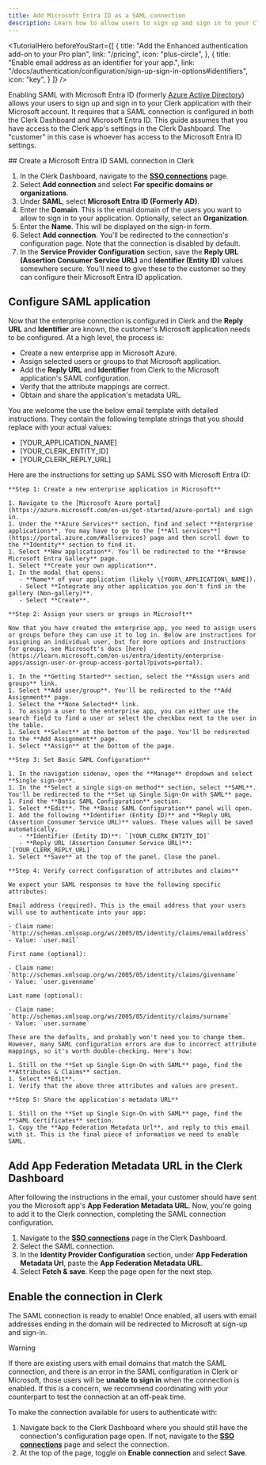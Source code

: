 ```yaml
---
title: Add Microsoft Entra ID as a SAML connection
description: Learn how to allow users to sign up and sign in to your Clerk app with their Microsoft account using SAML SSO.
---
```


<TutorialHero
  beforeYouStart={[
    {
      title: "Add the Enhanced authentication add-on to your Pro plan",
      link: "/pricing",
      icon: "plus-circle",
    },
    {
      title: "Enable email address as an identifier for your app.",
      link: "/docs/authentication/configuration/sign-up-sign-in-options#identifiers",
      icon: "key",
    }
  ]}
/>

Enabling SAML with Microsoft Entra ID (formerly [Azure Active Directory](https://learn.microsoft.com/en-us/entra/fundamentals/new-name)) allows your users to sign up and sign in to your Clerk application with their Microsoft account. It requires that a SAML connection is configured in both the Clerk Dashboard and Microsoft Entra ID. This guide assumes that you have access to the Clerk app's settings in the Clerk Dashboard. The "customer" in this case is whoever has access to the Microsoft Entra ID settings.

<Steps>
  ## Create a Microsoft Entra ID SAML connection in Clerk

  1. In the Clerk Dashboard, navigate to the [**SSO connections**](https://dashboard.clerk.com/last-active?path=user-authentication/sso-connections) page.
  1. Select **Add connection** and select **For specific domains or organizations**.
  1. Under **SAML**, select **Microsoft Entra ID (Formerly AD)**.
  1. Enter the **Domain**. This is the email domain of the users you want to allow to sign in to your application. Optionally, select an **Organization**.
  1. Enter the **Name**. This will be displayed on the sign-in form.
  1. Select **Add connection**. You'll be redirected to the connection's configuration page. Note that the connection is disabled by default.
  1. In the **Service Provider Configuration** section, save the **Reply URL (Assertion Consumer Service URL)** and **Identifier (Entity ID)** values somewhere secure. You'll need to give these to the customer so they can configure their Microsoft Entra ID application.

  ## Configure SAML application

  Now that the enterprise connection is configured in Clerk and the **Reply URL** and **Identifier** are known, the customer's Microsoft application needs to be configured. At a high level, the process is:

  - Create a new enterprise app in Microsoft Azure.
  - Assign selected users or groups to that Microsoft application.
  - Add the **Reply URL** and **Identifier** from Clerk to the Microsoft application's SAML configuration.
  - Verify that the attribute mappings are correct.
  - Obtain and share the application's metadata URL.

  You are welcome the use the below email template with detailed instructions. They contain the following
  template strings that you should replace with your actual values:

  - \[YOUR\_APPLICATION\_NAME]
  - \[YOUR\_CLERK\_ENTITY\_ID]
  - \[YOUR\_CLERK\_REPLY\_URL]

  <Copyable as="html">
    Here are the instructions for setting up SAML SSO with Microsoft Entra ID:

    **Step 1: Create a new enterprise application in Microsoft**

    1. Navigate to the [Microsoft Azure portal](https://azure.microsoft.com/en-us/get-started/azure-portal) and sign in.
    1. Under the **Azure Services** section, find and select **Enterprise applications**. You may have to go to the [**All services**](https://portal.azure.com/#allservices) page and then scroll down to the **Identity** section to find it.
    1. Select **New application**. You'll be redirected to the **Browse Microsoft Entra Gallery** page.
    1. Select **Create your own application**.
    1. In the modal that opens:
       - **Name** of your application (likely \[YOUR\_APPLICATION\_NAME]).
       - Select **Integrate any other application you don't find in the gallery (Non-gallery)**.
       - Select **Create**.

    **Step 2: Assign your users or groups in Microsoft**

    Now that you have created the enterprise app, you need to assign users or groups before they can use it to log in. Below are instructions for assigning an individual user, but for more options and instructions for groups, see Microsoft's docs [here](https://learn.microsoft.com/en-us/entra/identity/enterprise-apps/assign-user-or-group-access-portal?pivots=portal).

    1. In the **Getting Started** section, select the **Assign users and groups** link.
    1. Select **Add user/group**. You'll be redirected to the **Add Assignment** page.
    1. Select the **None Selected** link.
    1. To assign a user to the enterprise app, you can either use the search field to find a user or select the checkbox next to the user in the table.
    1. Select **Select** at the bottom of the page. You'll be redirected to the **Add Assignment** page.
    1. Select **Assign** at the bottom of the page.

    **Step 3: Set Basic SAML Configuration**

    1. In the navigation sidenav, open the **Manage** dropdown and select **Single sign-on**.
    1. In the **Select a single sign-on method** section, select **SAML**. You'll be redirected to the **Set up Single Sign-On with SAML** page.
    1. Find the **Basic SAML Configuration** section.
    1. Select **Edit**. The **Basic SAML Configuration** panel will open.
    1. Add the following **Identifier (Entity ID)** and **Reply URL (Assertion Consumer Service URL)** values. These values will be saved automatically.
       - **Identifier (Entity ID)**: `[YOUR_CLERK_ENTITY_ID]`
       - **Reply URL (Assertion Consumer Service URL)**: `[YOUR_CLERK_REPLY_URL]`
    1. Select **Save** at the top of the panel. Close the panel.

    **Step 4: Verify correct configuration of attributes and claims**

    We expect your SAML responses to have the following specific attributes:

    Email address (required). This is the email address that your users will use to authenticate into your app:

    - Claim name: `http://schemas.xmlsoap.org/ws/2005/05/identity/claims/emailaddress`
    - Value: `user.mail`

    First name (optional):

    - Claim name: `http://schemas.xmlsoap.org/ws/2005/05/identity/claims/givenname`
    - Value: `user.givenname`

    Last name (optional):

    - Claim name: `http://schemas.xmlsoap.org/ws/2005/05/identity/claims/surname`
    - Value: `user.surname`

    These are the defaults, and probably won't need you to change them. However, many SAML configuration errors are due to incorrect attribute mappings, so it's worth double-checking. Here's how:

    1. Still on the **Set up Single Sign-On with SAML** page, find the **Attributes & Claims** section.
    1. Select **Edit**.
    1. Verify that the above three attributes and values are present.

    **Step 5: Share the application's metadata URL**

    1. Still on the **Set up Single Sign-On with SAML** page, find the **SAML Certificates** section.
    1. Copy the **App Federation Metadata Url**, and reply to this email with it. This is the final piece of information we need to enable SAML.
  </Copyable>

  ## Add App Federation Metadata URL in the Clerk Dashboard

  After following the instructions in the email, your customer should have sent you the Microsoft app's **App Federation Metadata URL**. Now, you're going to add it to the Clerk connection, completing the SAML connection configuration.

  1. Navigate to the [**SSO connections**](https://dashboard.clerk.com/last-active?path=user-authentication/sso-connections) page in the Clerk Dashboard.
  1. Select the SAML connection.
  1. In the **Identity Provider Configuration** section, under **App Federation Metadata Url**, paste the **App Federation Metadata URL**.
  1. Select **Fetch & save**. Keep the page open for the next step.

  ## Enable the connection in Clerk

  The SAML connection is ready to enable! Once enabled, all users with email addresses ending in the domain will be redirected to Microsoft at sign-up and sign-in.

  > [!WARNING]
  > If there are existing users with email domains that match the SAML connection, and there is an error in the SAML configuration in Clerk or Microsoft, those users will be **unable to sign in** when the connection is enabled. If this is a concern, we recommend coordinating with your counterpart to test the connection at an off-peak time.

  To make the connection available for users to authenticate with:

  1. Navigate back to the Clerk Dashboard where you should still have the connection's configuration page open. If not, navigate to the [**SSO connections**](https://dashboard.clerk.com/last-active?path=user-authentication/sso-connections) page and select the connection.
  1. At the top of the page, toggle on **Enable connection** and select **Save**.
</Steps>
